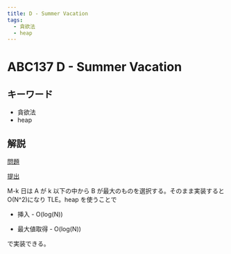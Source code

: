 ```yaml
---
title: D - Summer Vacation
tags:
  - 貪欲法
  - heap
---
```


# ABC137 D - Summer Vacation

## キーワード


- 貪欲法
- heap

## 解説

[問題](https://atcoder.jp/contests/abc137/tasks/abc137_d)

[提出](https://atcoder.jp/contests/abc137/submissions/42823073)

M-k 日は A が k 以下の中から B が最大のものを選択する。そのまま実装すると O(N^2)になり TLE。heap を使うことで

- 挿入 - O(log(N))

- 最大値取得 - O(log(N))

で実装できる。
